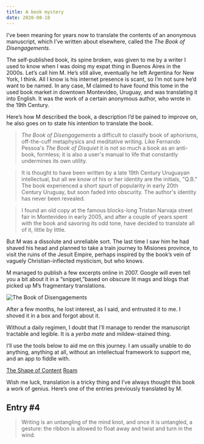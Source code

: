 ```yaml
---
title: A book mystery 
date: 2020-08-18
---
```


I’ve been meaning for years now to translate the contents of an anonymous manuscript, which I’ve written about elsewhere, called the *The Book of Disengagements*. 

The self-published book, its spine broken, was given to me by a writer I used to know when I was doing my expat thing in Buenos Aires in the 2000s. Let’s call him M. He’s still alive, eventually he left Argentina for New York, I think. All I know is his internet presence is scant, so I’m not sure he’d want to be named. In any case, M claimed to have found this tome in the used book market in downtown Montevideo, Uruguay, and was translating it into English. It was the work of a certain anonymous author, who wrote in the 19th Century. 

Here’s how M described the book, a description I’d be pained to improve on, he also goes on to state his intention to translate the book. 

>*The Book of Disengagements* a difficult to classify book of aphorisms, off-the-cuff metaphysics and meditative writing. Like Fernando Pessoa's *The Book of Disquiet* it is not so much a book as an anti-book, formless; it is also a user's manual to life that constantly undermines its own utility.

>It is thought to have been written by a late 19th Century Uruguayan intellectual, but all we know of his or her identity are the initials, "Q.B." The book experienced a short spurt of popularity in early 20th Century Uruguay, but soon faded into obscurity. The author's identity has never been revealed.

>I found an old copy at the famous blocks-long Tristan Narvaja street fair in Montevideo in early 2005, and after a couple of years spent with the book and savoring its odd tone, have decided to translate all of it, little by little. 

But M was a dissolute and unreliable sort. The last time I saw him he had shaved his head and planned to take a train journey to Misiones province, to visit the ruins of the Jesuit Empire, perhaps inspired by the book’s vein of vaguely Christian-inflected mysticism, but who knows.

M managed to publish a few excerpts online in 2007. Google will even tell you a bit about it in a “snippet,”based on obscure lit mags and blogs that picked up M’s fragmentary translations.

<img src="https://github.com/alejandrobrown/gatsby-starter2-blog-theme/blob/master/content/assets/BookofDisengagements%20(1).png?raw=true" alt="The Book of Disengagements"/>

After a few months, he lost interest, as I said, and entrusted it to me. I shoved it in a box and forgot about it. 

Without a daily regimen, I doubt that I’ll manage to render the manuscript tractable and legible. It is a *yerba mate* and mildew-stained thing. 

I’ll use the tools below to aid me on this journey. I am usually unable to do anything, anything at all, without an intellectual framework to support me, and an app to fiddle with. 

[The Shape of Content](https://www.ebay.com/sch/i.html?_fcid=1&_sop=10&_stpos=11957&_nkw=vintage+pelican+paperback&_sacat=0&ul_noapp=true)
[Roam](https://roamresearch.com)

Wish me luck, translation is a tricky thing and I’ve always thought this book a work of genius. Here’s one of the entries previously translated by M.

## Entry #4

> Writing is an untangling of the mind knot, and once it is untangled, a gesture: the ribbon is allowed to float away and twist and turn in the wind.


